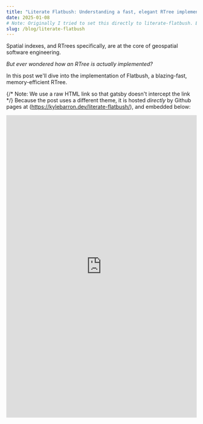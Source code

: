 ```yaml
---
title: "Literate Flatbush: Understanding a fast, elegant RTree implementation."
date: 2025-01-08
# Note: Originally I tried to set this directly to literate-flatbush. But because gatsby intercepts links to try and make it feel more like an "instant application", the URL in the search bar would change to kylebarron.dev/literate-flatbush, but then we'd still be on this blog page. And we wouldn't be able to reload the page and get to the real literate-flatbush post.
slug: /blog/literate-flatbush
---
```


Spatial indexes, and RTrees specifically, are at the core of geospatial software engineering.

_But ever wondered how an RTree is actually implemented?_

In this post we'll dive into the implementation of Flatbush, a blazing-fast, memory-efficient RTree.

{/* Note: We use a raw HTML link so that gatsby doesn't intercept the link */}
Because the post uses a different theme, it is hosted _directly_ by Github pages at (<a href="https://kylebarron.dev/literate-flatbush/">https://kylebarron.dev/literate-flatbush/</a>), and embedded below:

<iframe
  width="100%"
  height="800"
  frameborder="0"
  allowtransparency="true"
  style={{background: "#FFFFFF"}}
  src="https://kylebarron.dev/literate-flatbush/"
></iframe>


